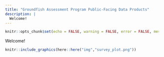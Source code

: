 ```yaml
---
title: "Groundfish Assessment Program Public-Facing Data Products"
description: |
  Welcome!
---
```


```r
knitr::opts_chunk$set(echo = FALSE, warning = FALSE, error = FALSE, message = FALSE, eval = TRUE)
```

Welcome!

```r
knitr::include_graphics(here::here("img","survey_plot.png"))
```

